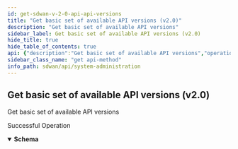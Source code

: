 ```yaml
---
id: get-sdwan-v-2-0-api-api-versions
title: "Get basic set of available API versions (v2.0)"
description: "Get basic set of available API versions"
sidebar_label: Get basic set of available API versions (v2.0)
hide_title: true
hide_table_of_contents: true
api: {"description":"Get basic set of available API versions","operationId":"get-sdwan-v2.0-api-api_versions","responses":{"200":{"content":{"application/json":{"schema":{"properties":{"api_versions":{"type":"object"},"id":{"description":"Id","type":"string"}},"required":["api_versions"]}}},"description":"Successful Operation"}},"tags":["System Administration"],"method":"get","path":"/sdwan/v2.0/api/api_versions","servers":[{"url":"https://api.sase.paloaltonetworks.com"}],"info":{"contact":{},"description":"List of APIs used to manage the operators, IDPs, users, base roles, base permissions,  password change, sign up, and client roles, base roles.","title":"System Administration","version":"Latest"},"postman":{"name":"Get basic set of available API versions (v2.0)","description":{"content":"Get basic set of available API versions","type":"text/plain"},"url":{"path":["sdwan","v2.0","api","api_versions"],"host":["{{baseUrl}}"],"query":[],"variable":[]},"header":[{"key":"Accept","value":"application/json"}],"method":"GET"}}
sidebar_class_name: "get api-method"
info_path: sdwan/api/system-administration
---
```



## Get basic set of available API versions (v2.0)



Get basic set of available API versions

<div><ApiTabs><TabItem label={"200"} value={"200"}><div>

Successful Operation

</div><div><MimeTabs groupId={"mime-type"}><TabItem label={"application/json"} value={"application/json"}><SchemaTabs groupId={"schema-tabs"}><TabItem label={"Schema"} value={"Schema"}><details style={{}} data-collapsed={false} open={true}><summary style={{"textAlign":"left"}}><strong>Schema</strong></summary><div style={{"textAlign":"left","marginLeft":"1rem"}}></div><ul style={{"marginLeft":"1rem"}}><SchemaItem collapsible={false} name={"api_versions"} required={false} schemaDescription={undefined} schemaName={"object"} qualifierMessage={undefined} defaultValue={undefined}></SchemaItem><SchemaItem collapsible={false} name={"id"} required={false} schemaDescription={"Id"} schemaName={"string"} qualifierMessage={undefined} defaultValue={undefined}></SchemaItem></ul></details></TabItem><TabItem label={"Example (from schema)"} value={"Example (from schema)"}><ResponseSamples responseExample={"{\n  \"api_versions\": {},\n  \"id\": \"string\"\n}"} language={"json"}></ResponseSamples></TabItem></SchemaTabs></TabItem></MimeTabs></div></TabItem></ApiTabs></div>
      